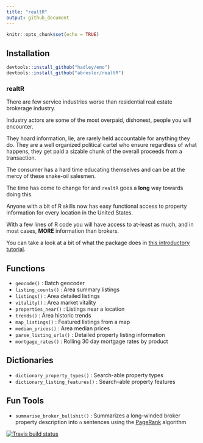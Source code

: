 ```yaml
---
title: "realtR"
output: github_document
---
```


```r
knitr::opts_chunk$set(echo = TRUE)
```

## Installation
```r
devtools::install_github("hadley/emo")
devtools::install_github("abresler/realtR")
```

### realtR

There are few service industries worse than residential real estate brokerage industry.  

Industry actors are some of the most overpaid, dishonest, people you will encounter.  

They hoard information, lie, are rarely held accountable for anything they do.  They are a well organized political cartel who ensure regardless of what happens, they get paid a sizable chunk of the overall proceeds from a transaction.

The consumer has a hard time educating themselves and can be at the mercy of these snake-oil salesmen.

The time has come to change for and `realtR` goes a **long** way towards doing this.

Anyone with a bit of R skills now has easy functional access to property information for every location in the United States.

With a few lines of R code you will have access to at-least as much, and in most cases, <strong>MORE</strong> information than brokers.

You can take a look at a bit of what the package does in <a href="http://asbcllc.com/r_packages/realtR/2018/introduction/index.html" title="intro" target="_blank">this introductory tutorial</a>.

## Functions

* `geocode()` : Batch geocoder
* `listing_counts()` : Area summary listings
* `listings()` :  Area detailed listings
* `vitality()` : Area market vitality
* `properties_near()` : Listings near a location
* `trends()` : Area historic trends
* `map_listings()` : Featured listings from a map
* `median_prices()` : Area median prices
* `parse_listing_urls()` : Detailed property listing information
* `mortgage_rates()` : Rolling 30 day mortgage rates by product

## Dictionaries

* `dictionary_property_types()` : Search-able property types
* `dictionary_listing_features()` : Search-able property features

## Fun Tools

* `summarise_broker_bullshit()` : Summarizes a long-winded broker property description into `n` sentences using the [PageRank](https://en.wikipedia.org/wiki/PageRank) algorithm

[![Travis build status](https://travis-ci.org/abresler/realtR.svg?branch=master)](https://travis-ci.org/abresler/realtR)